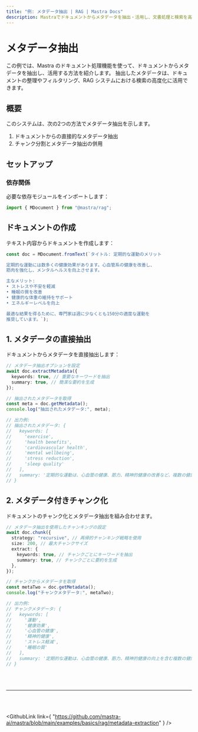 ```yaml
---
title: "例: メタデータ抽出 | RAG | Mastra Docs"
description: Mastraでドキュメントからメタデータを抽出・活用し、文書処理と検索を高度化する例。
---
```




# メタデータ抽出

この例では、Mastra のドキュメント処理機能を使って、ドキュメントからメタデータを抽出し、活用する方法を紹介します。
抽出したメタデータは、ドキュメントの整理やフィルタリング、RAG システムにおける検索の高度化に活用できます。

## 概要

このシステムは、次の2つの方法でメタデータ抽出を示します。

1. ドキュメントからの直接的なメタデータ抽出
2. チャンク分割とメタデータ抽出の併用

## セットアップ

### 依存関係

必要な依存モジュールをインポートします：

```typescript copy showLineNumbers title="src/index.ts"
import { MDocument } from "@mastra/rag";
```


## ドキュメントの作成

テキスト内容からドキュメントを作成します：

```typescript copy showLineNumbers{3} title="src/index.ts"
const doc = MDocument.fromText(`タイトル: 定期的な運動のメリット

定期的な運動には数多くの健康効果があります。心血管系の健康を改善し、
筋肉を強化し、メンタルヘルスを向上させます。

主なメリット:
• ストレスや不安を軽減
• 睡眠の質を改善
• 健康的な体重の維持をサポート
• エネルギーレベルを向上

最適な結果を得るために、専門家は週に少なくとも150分の適度な運動を
推奨しています。`);
```


## 1. メタデータの直接抽出

ドキュメントからメタデータを直接抽出します：

```typescript copy showLineNumbers{17} title="src/index.ts"
// メタデータ抽出オプションを設定
await doc.extractMetadata({
  keywords: true, // 重要なキーワードを抽出
  summary: true, // 簡潔な要約を生成
});

// 抽出されたメタデータを取得
const meta = doc.getMetadata();
console.log("抽出されたメタデータ:", meta);

// 出力例:
// 抽出されたメタデータ: {
//   keywords: [
//     'exercise',
//     'health benefits',
//     'cardiovascular health',
//     'mental wellbeing',
//     'stress reduction',
//     'sleep quality'
//   ],
//   summary: '定期的な運動は、心血管の健康、筋力、精神的健康の改善など、複数の健康上のメリットをもたらします。主なメリットには、ストレス軽減、睡眠の質の向上、体重管理、エネルギー増加などがあります。推奨される運動時間は週150分です。'
// }
```


## 2. メタデータ付きチャンク化

ドキュメントのチャンク化とメタデータ抽出を組み合わせます。

```typescript copy showLineNumbers{40} title="src/index.ts"
// メタデータ抽出を使用したチャンキングの設定
await doc.chunk({
  strategy: "recursive", // 再帰的チャンキング戦略を使用
  size: 200, // 最大チャンクサイズ
  extract: {
    keywords: true, // チャンクごとにキーワードを抽出
    summary: true, // チャンクごとに要約を生成
  },
});

// チャンクからメタデータを取得
const metaTwo = doc.getMetadata();
console.log("チャンクメタデータ:", metaTwo);

// 出力例:
// チャンクメタデータ: {
//   keywords: [
//     '運動',
//     '健康効果',
//     '心血管の健康',
//     '精神的健康',
//     'ストレス軽減',
//     '睡眠の質'
//   ],
//   summary: '定期的な運動は、心血管の健康、筋力、精神的健康の向上を含む複数の健康効果をもたらします。主な効果には、ストレス軽減、より良い睡眠、体重管理、エネルギーの増加が含まれます。推奨される運動時間は週150分です。'
// }
```

<br />

<br />

<hr className="dark:border-[#404040] border-gray-300" />

<br />

<br />

<GithubLink
  link={
"https://github.com/mastra-ai/mastra/blob/main/examples/basics/rag/metadata-extraction"
}
/>

